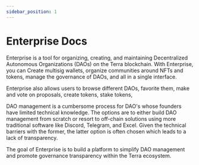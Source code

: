 ```yaml
---
sidebar_position: 1
---
```


# Enterprise Docs


Enterprise is a tool for organizing, creating, and maintaining Decentralized Autonomous Organizations (DAOs) on the Terra blockchain. With Enterprise, you can Create multisig wallets, organize communities around NFTs and tokens, manage the governance of DAOs, and all in a single interface. 

Enterprise also allows users to browse different DAOs, favorite them, make and vote on proposals, create tokens, stake tokens, 

DAO management is a cumbersome process for DAO's whose founders have limited technical knowledge. The options are to either build DAO management from scratch or resort to off-chain solutions using more traditional software like Discord, Telegram, and Excel. Given the technical barriers with the former, the latter option is often chosen which leads to a lack of transparency.

The goal of Enterprise is to build a platform to simplify DAO management and promote governance transparency within the Terra ecosystem.